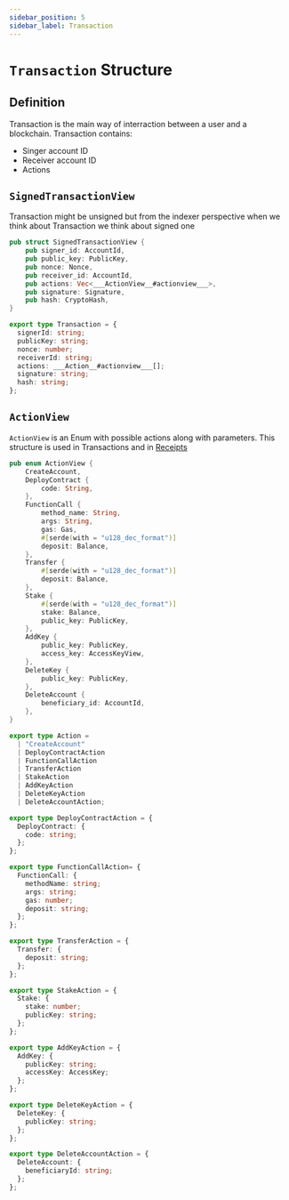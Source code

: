 ```yaml
---
sidebar_position: 5
sidebar_label: Transaction
---
```



# `Transaction` Structure

## Definition

Transaction is the main way of interraction between a user and a blockchain. Transaction contains:
- Singer account ID
- Receiver account ID
- Actions

## `SignedTransactionView`

Transaction might be unsigned but from the indexer perspective when we think about Transaction we think about signed one

<Tabs>
  <TabItem value="rust" label="Rust">

```rust links=1
pub struct SignedTransactionView {
    pub signer_id: AccountId,
    pub public_key: PublicKey,
    pub nonce: Nonce,
    pub receiver_id: AccountId,
    pub actions: Vec<___ActionView__#actionview___>,
    pub signature: Signature,
    pub hash: CryptoHash,
}
```

  </TabItem>
  <TabItem value="typescript" label="TypeScript">

```ts links=1
export type Transaction = {
  signerId: string;
  publicKey: string;
  nonce: number;
  receiverId: string;
  actions: ___Action__#actionview___[];
  signature: string;
  hash: string;
};
```

  </TabItem>
</Tabs>


## `ActionView`

`ActionView` is an Enum with possible actions along with parameters. This structure is used in Transactions and in [Receipts](./receipt.mdx)

<Tabs>
  <TabItem value="rust" label="Rust">

```rust links=1
pub enum ActionView {
    CreateAccount,
    DeployContract {
        code: String,
    },
    FunctionCall {
        method_name: String,
        args: String,
        gas: Gas,
        #[serde(with = "u128_dec_format")]
        deposit: Balance,
    },
    Transfer {
        #[serde(with = "u128_dec_format")]
        deposit: Balance,
    },
    Stake {
        #[serde(with = "u128_dec_format")]
        stake: Balance,
        public_key: PublicKey,
    },
    AddKey {
        public_key: PublicKey,
        access_key: AccessKeyView,
    },
    DeleteKey {
        public_key: PublicKey,
    },
    DeleteAccount {
        beneficiary_id: AccountId,
    },
}
```

  </TabItem>
  <TabItem value="typescript" label="TypeScript">

```ts links=1
export type Action =
  | "CreateAccount"
  | DeployContractAction
  | FunctionCallAction
  | TransferAction
  | StakeAction
  | AddKeyAction
  | DeleteKeyAction
  | DeleteAccountAction;

export type DeployContractAction = {
  DeployContract: {
    code: string;
  };
};

export type FunctionCallAction= {
  FunctionCall: {
    methodName: string;
    args: string;
    gas: number;
    deposit: string;
  };
};

export type TransferAction = {
  Transfer: {
    deposit: string;
  };
};

export type StakeAction = {
  Stake: {
    stake: number;
    publicKey: string;
  };
};

export type AddKeyAction = {
  AddKey: {
    publicKey: string;
    accessKey: AccessKey;
  };
};

export type DeleteKeyAction = {
  DeleteKey: {
    publicKey: string;
  };
};

export type DeleteAccountAction = {
  DeleteAccount: {
    beneficiaryId: string;
  };
};
```

  </TabItem>
</Tabs>
